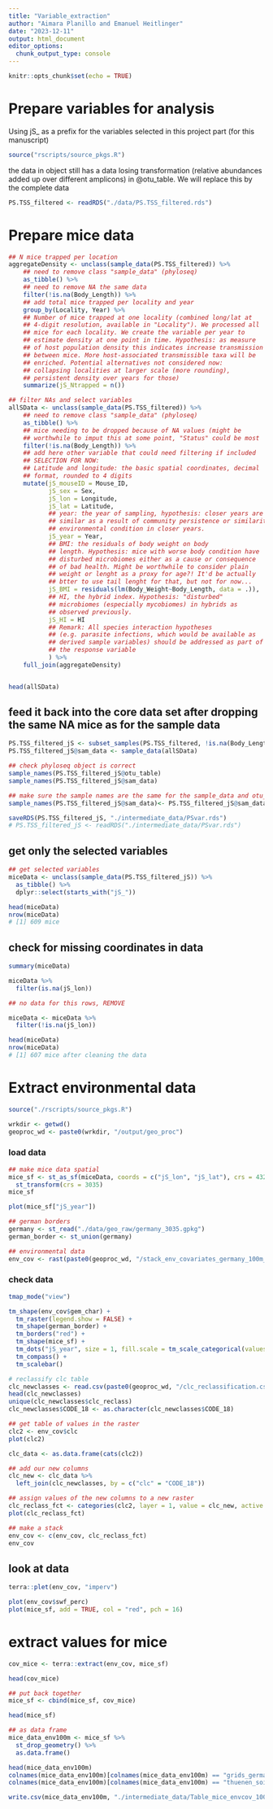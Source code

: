 ```yaml
---
title: "Variable_extraction"
author: "Aimara Planillo and Emanuel Heitlinger"
date: "2023-12-11"
output: html_document
editor_options: 
  chunk_output_type: console
---
```


```r
knitr::opts_chunk$set(echo = TRUE)
```

# Prepare variables for analysis

Using jS_ as a prefix for the variables selected in this project part (for this manuscript)

```r
source("rscripts/source_pkgs.R")

```


the data in object still has a data losing transformation (relative
abundances added up over different amplicons) in @otu_table. We
will replace this by the complete data  
```r
PS.TSS_filtered <- readRDS("./data/PS.TSS_filtered.rds")
```


#####################
# Prepare mice data #
#####################

```r
## N mice trapped per location
aggregateDensity <- unclass(sample_data(PS.TSS_filtered)) %>%
    ## need to remove class "sample_data" (phyloseq)
    as_tibble() %>%
    ## need to remove NA the same data 
    filter(!is.na(Body_Length)) %>% 
    ## add total mice trapped per locality and year  
    group_by(Locality, Year) %>%
    ## Number of mice trapped at one locality (combined long/lat at
    ## 4-digit resolution, available in "Locality"). We processed all
    ## mice for each locality. We create the variable per year to
    ## estimate density at one point in time. Hypothesis: as measure
    ## of host population density this indicates increase transmission
    ## between mice. More host-associated transmissible taxa will be
    ## enriched. Potential alternatives not considered now:
    ## collapsing localities at larger scale (more rounding),
    ## persistent density over years for those)
    summarize(jS_Ntrapped = n())  

## filter NAs and select variables
allSData <- unclass(sample_data(PS.TSS_filtered)) %>%
    ## need to remove class "sample_data" (phyloseq)
    as_tibble() %>%
    ## mice needing to be dropped because of NA values (might be
    ## worthwhile to imput this at some point, "Status" could be most
    filter(!is.na(Body_Length)) %>% 
    ## add here other variable that could need filtering if included
    ## SELECTION FOR NOW:
    ## Latitude and longitude: the basic spatial coordinates, decimal
    ## format, rounded to 4 digits
    mutate(jS_mouseID = Mouse_ID,
           jS_sex = Sex, 
           jS_lon = Longitude, 
           jS_lat = Latitude, 
           ## year: the year of sampling, hypothesis: closer years are more
           ## similar as a result of community persistence or similarity of
           ## environmental condition in closer years.
           jS_year = Year,
           ## BMI: the residuals of body weight on body
           ## length. Hypothesis: mice with worse body condition have
           ## disturbed microbiomes either as a cause or consequence
           ## of bad health. Might be worthwhile to consider plain
           ## weight or lenght as a proxy for age?! It'd be actually
           ## btter to use tail lenght for that, but not for now...
           jS_BMI = residuals(lm(Body_Weight~Body_Length, data = .)),
           ## HI, the hybrid index. Hypothesis: "disturbed"
           ## microbiomes (especially mycobiomes) in hybrids as
           ## observed previously.
           jS_HI = HI
           ## Remark: All species interaction hypotheses
           ## (e.g. parasite infections, which would be available as
           ## derived sample variables) should be addressed as part of
           ## the response variable
           ) %>%
    full_join(aggregateDensity)


head(allSData)
```


## feed it back into the core data set after dropping the same NA mice as for the sample data

```r
PS.TSS_filtered_jS <- subset_samples(PS.TSS_filtered, !is.na(Body_Length))
PS.TSS_filtered_jS@sam_data <- sample_data(allSData)

## check phyloseq object is correct
sample_names(PS.TSS_filtered_jS@otu_table)
sample_names(PS.TSS_filtered_jS@sam_data)

## make sure the sample names are the same for the sample_data and otu_table. We use the jS_mouseID column
sample_names(PS.TSS_filtered_jS@sam_data)<- PS.TSS_filtered_jS@sam_data$jS_mouseID

saveRDS(PS.TSS_filtered_jS, "./intermediate_data/PSvar.rds")
# PS.TSS_filtered_jS <- readRDS("./intermediate_data/PSvar.rds")
```

## get only the selected variables
```r

## get selected variables
miceData <- unclass(sample_data(PS.TSS_filtered_jS)) %>% 
  as_tibble() %>% 
  dplyr::select(starts_with("jS_")) 

head(miceData)
nrow(miceData)
# [1] 609 mice
```

## check for missing coordinates in data
```r
summary(miceData)

miceData %>% 
  filter(is.na(jS_lon))

## no data for this rows, REMOVE

miceData <- miceData %>% 
  filter(!is.na(jS_lon))

head(miceData)
nrow(miceData)
# [1] 607 mice after cleaning the data
```



##############################
# Extract environmental data #
##############################

```r
source("./rscripts/source_pkgs.R")

wrkdir <- getwd()
geoproc_wd <- paste0(wrkdir, "/output/geo_proc")
```


### load data
```r
## make mice data spatial 
mice_sf <- st_as_sf(miceData, coords = c("jS_lon", "jS_lat"), crs = 4326, remove = FALSE) %>% 
  st_transform(crs = 3035)
mice_sf

plot(mice_sf["jS_year"])

## german borders
germany <- st_read("./data/geo_raw/germany_3035.gpkg")
german_border <- st_union(germany)

## environmental data
env_cov <- rast(paste0(geoproc_wd, "/stack_env_covariates_germany_100m_3035.tif"))
```

### check data
```r
tmap_mode("view")

tm_shape(env_cov$gem_char) +
  tm_raster(legend.show = FALSE) +
  tm_shape(german_border) +
  tm_borders("red") +
  tm_shape(mice_sf) +
  tm_dots("jS_year", size = 1, fill.scale = tm_scale_categorical(values = c("red", "orange", "green", "blue"))) +
  tm_compass() +
  tm_scalebar()
```


```r
# reclassify clc table
clc_newclasses <- read.csv(paste0(geoproc_wd, "/clc_reclassification.csv"))
head(clc_newclasses)
unique(clc_newclasses$clc_reclass)
clc_newclasses$CODE_18 <- as.character(clc_newclasses$CODE_18)

## get table of values in the raster
clc2 <- env_cov$clc
plot(clc2)

clc_data <- as.data.frame(cats(clc2))

## add our new columns
clc_new <- clc_data %>% 
  left_join(clc_newclasses, by = c("clc" = "CODE_18"))

## assign values of the new columns to a new raster
clc_reclass_fct <- categories(clc2, layer = 1, value = clc_new, active = 4) # column 7 of data: clc_fct without counting the "Values" column
plot(clc_reclass_fct)

## make a stack
env_cov <- c(env_cov, clc_reclass_fct) 
env_cov
```

## look at data
```r
terra::plet(env_cov, "imperv")

plot(env_cov$swf_perc)
plot(mice_sf, add = TRUE, col = "red", pch = 16)
```


# extract values for mice
```r
cov_mice <- terra::extract(env_cov, mice_sf)

head(cov_mice)

## put back together
mice_sf <- cbind(mice_sf, cov_mice)

head(mice_sf)

## as data frame
mice_data_env100m <- mice_sf %>% 
  st_drop_geometry() %>% 
  as.data.frame()

head(mice_data_env100m)
colnames(mice_data_env100m)[colnames(mice_data_env100m) == "grids_germany_multi_annual_soil_moist_1991.2020_12"] <- "soil_moist"
colnames(mice_data_env100m)[colnames(mice_data_env100m) == "thuenen_soil_ph_2021"] <- "soil_ph"

write.csv(mice_data_env100m, "./intermediate_data/Table_mice_envcov_100m.csv", row.names = FALSE)
```

